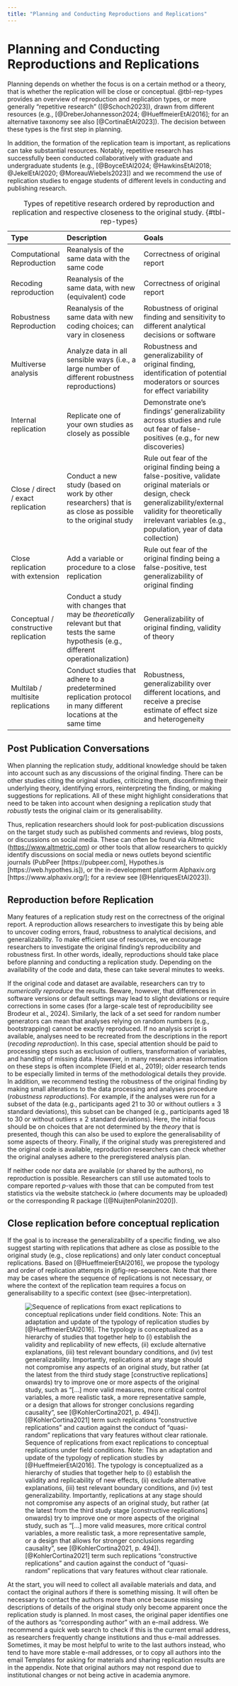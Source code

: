 ```yaml
---
title: "Planning and Conducting Reproductions and Replications"
---
```


# Planning and Conducting Reproductions and Replications {#sec-planning}

Planning depends on whether the focus is on a certain method or a theory, that is whether the replication will be close or conceptual. @tbl-rep-types provides an overview of reproduction and replication types, or more generally “repetitive research” ([@Schoch2023]), drawn from different resources (e.g., [@DreberJohannesson2024; @HueffmeierEtAl2016]; for an alternative taxonomy see also [@CortinaEtAl2023]). The decision between these types is the first step in planning.

In addition, the formation of the replication team is important, as replications can take substantial resources. Notably, repetitive research has successfully been conducted collaboratively with graduate and undergraduate students (e.g., [@BoyceEtAl2024; @HawkinsEtAl2018; @JekelEtAl2020; @MoreauWiebels2023]) and we recommend the use of replication studies to engage students of different levels in conducting and publishing research.

: Types of repetitive research ordered by reproduction and replication and respective closeness to the original study. {#tbl-rep-types}

| Type                         | Description                                                                                                                   | Goals                                                                                                                              |
| :--------------------------- | :---------------------------------------------------------------------------------------------------------------------------- | :--------------------------------------------------------------------------------------------------------------------------------- |
| Computational Reproduction   | Reanalysis of the same data with the same code                                                                                | Correctness of original report                                                                                                     |
| Recoding reproduction        | Reanalysis of the same data, with new (equivalent) code                                                                       | Correctness of original report                                                                                                     |
| Robustness Reproduction      | Reanalysis of the same data with new coding choices; can vary in closeness                                                    | Robustness of original finding and sensitivity to different analytical decisions or software                                     |
| Multiverse analysis          | Analyze data in all sensible ways (i.e., a large number of different robustness reproductions)                                 | Robustness and generalizability of original finding, identification of potential moderators or sources for effect variability      |
| Internal replication         | Replicate one of your own studies as closely as possible                                                                      | Demonstrate one’s findings’ generalizability across studies and rule out fear of false-positives (e.g., for new discoveries)       |
| Close / direct / exact replication | Conduct a new study (based on work by other researchers) that is as close as possible to the original study               | Rule out fear of the original finding being a false-positive, validate original materials or design, check generalizability/external validity for theoretically irrelevant variables (e.g., population, year of data collection) |
| Close replication with extension | Add a variable or procedure to a close replication                                                                        | Rule out fear of the original finding being a false-positive, test generalizability of original finding                          |
| Conceptual / constructive replication | Conduct a study with changes that may be *theoretically* relevant but that tests the same hypothesis (e.g., different operationalization) | Generalizability of original finding, validity of theory                                                                         |
| Multilab / multisite replications | Conduct studies that adhere to a predetermined replication protocol in many different locations at the same time          | Robustness, generalizability over different locations, and receive a precise estimate of effect size and heterogeneity             |

## Post Publication Conversations {#sec-post-publication-conversations}

When planning the replication study, additional knowledge should be taken into account such as any discussions of the original finding. There can be other studies citing the original studies, criticizing them, disconfirming their underlying theory, identifying errors, reinterpreting the finding, or making suggestions for replications. All of these might highlight considerations that need to be taken into account when designing a replication study that *robustly* tests the original claim or its generalisability.

Thus, replication researchers should look for post-publication discussions on the target study such as published comments and reviews, blog posts, or discussions on social media. These can often be found via Altmetric ([https://www.altmetric.com](https://www.altmetric.com)) or other tools that allow researchers to quickly identify discussions on social media or news outlets beyond scientific journals (PubPeer [https://pubpeer.com], Hypothes.is [https://web.hypothes.is]), or the in-development platform Alphaxiv.org [https://www.alphaxiv.org/]; for a review see [@HenriquesEtAl2023]).

## Reproduction before Replication {#sec-reproduction-before-replication}

Many features of a replication study rest on the correctness of the original report. A reproduction allows researchers to investigate this by being able to uncover coding errors, fraud, robustness to analytical decisions, and generalizability. To make efficient use of resources, we encourage researchers to investigate the original finding’s reproducibility and robustness first. In other words, ideally, reproductions should take place before planning and conducting a replication study. Depending on the availability of the code and data, these can take several minutes to weeks.

If the original code and dataset are available, researchers can try to *numerically reproduce* the results. Beware, however, that differences in software versions or default settings may lead to slight deviations or require corrections in some cases (for a large-scale test of reproducibility see Brodeur et al., 2024). Similarly, the lack of a set seed for random number generators can mean that analyses relying on random numbers (e.g., bootstrapping) cannot be exactly reproduced. If no analysis script is available, analyses need to be recreated from the descriptions in the report (*recoding reproduction*). In this case, special attention should be paid to processing steps such as exclusion of outliers, transformation of variables, and handling of missing data. However, in many research areas information on these steps is often incomplete (Field et al., 2019); older research tends to be especially limited in terms of the methodological details they provide. In addition, we recommend testing the robustness of the original finding by making small alterations to the data processing and analyses procedure (*robustness reproductions*). For example, if the analyses were run for a subset of the data (e.g., participants aged 21 to 30 or without outliers ± 3 standard deviations), this subset can be changed (e.g., participants aged 18 to 30 or without outliers ± 2 standard deviations). Here, the initial focus should be on choices that are not determined by the *theory* that is presented, though this can also be used to explore the generalisability of some aspects of theory. Finally, if the original study was preregistered and the original code is available, reproduction researchers can check whether the original analyses adhere to the preregistered analysis plan.

If neither code nor data are available (or shared by the authors), no reproduction is possible. Researchers can still use automated tools to compare reported *p*-values with those that can be computed from test statistics via the website statcheck.io (where documents may be uploaded) or the corresponding R package ([@NuijtenPolanin2020]).

## Close replication before conceptual replication {#sec-close-replication-before-conceptual-replication}

If the goal is to increase the generalizability of a specific finding, we also suggest starting with replications that adhere as close as possible to the original study (e.g., close replications) and only later conduct conceptual replications. Based on [@HueffmeierEtAl2016], we propose the typology and order of replication attempts in @fig-rep-sequence. Note that there may be cases where the sequence of replications is not necessary, or where the context of the replication team requires a focus on generalisability to a specific context (see @sec-interpretation).

![Sequence of replications from exact replications to conceptual replications under field conditions. Note: This an adaptation and update of the typology of replication studies by [@HueffmeierEtAl2016]. The typology is conceptualized as a hierarchy of studies that together help to (i) establish the validity and replicability of new effects, (ii) exclude alternative explanations, (iii) test relevant boundary conditions, and (iv) test generalizability. Importantly, replications at any stage should not compromise any aspects of an original study, but rather (at the latest from the third study stage [constructive replications] onwards) try to improve one or more aspects of the original study, such as “[…] more valid measures, more critical control variables, a more realistic task, a more representative sample, or a design that allows for stronger conclusions regarding causality”, see [@KohlerCortina2021, p. 494]). [@KohlerCortina2021] term such replications “constructive replications” and caution against the conduct of “quasi-random” replications that vary features without clear rationale.](img/BEG_Image_4.png){#fig-rep-sequence}

At the start, you will need to collect all available materials and data, and contact the original authors if there is something missing. It will often be necessary to contact the authors more than once because missing descriptions of details of the original study only become apparent once the replication study is planned. In most cases, the original paper identifies one of the authors as “corresponding author” with an e-mail address. We recommend a quick web search to check if this is the current email address, as researchers frequently change institutions and thus e-mail addresses. Sometimes, it may be most helpful to write to the last authors instead, who tend to have more stable e-mail addresses, or to copy all authors into the email Templates for asking for materials and sharing replication results are in the appendix. Note that original authors may not respond due to institutional changes or not being active in academia anymore.